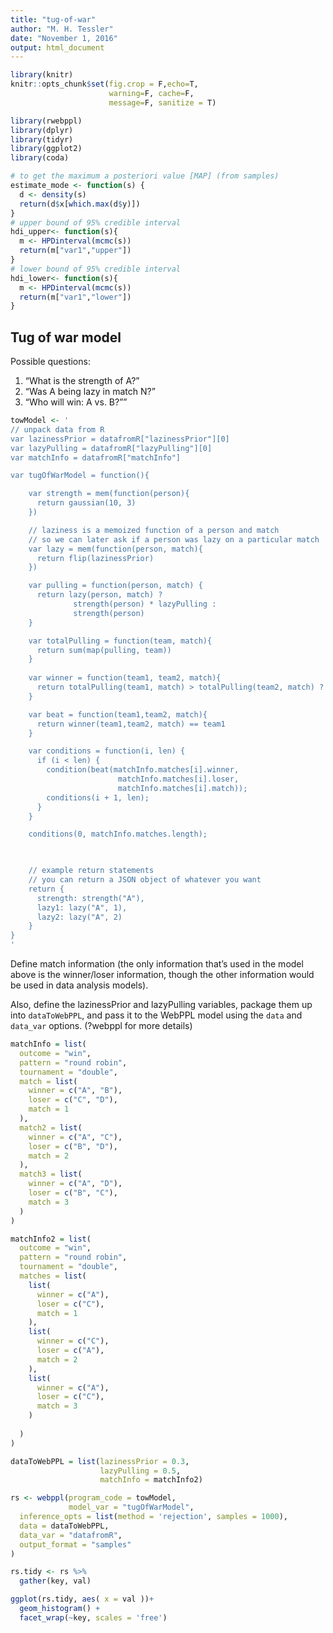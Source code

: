 ```yaml
---
title: "tug-of-war"
author: "M. H. Tessler"
date: "November 1, 2016"
output: html_document
---
```


```r
library(knitr)
knitr::opts_chunk$set(fig.crop = F,echo=T, 
                      warning=F, cache=F, 
                      message=F, sanitize = T)

library(rwebppl)
library(dplyr)
library(tidyr)
library(ggplot2)
library(coda)

# to get the maximum a posteriori value [MAP] (from samples)
estimate_mode <- function(s) {
  d <- density(s)
  return(d$x[which.max(d$y)])
}
# upper bound of 95% credible interval
hdi_upper<- function(s){
  m <- HPDinterval(mcmc(s))
  return(m["var1","upper"])
}
# lower bound of 95% credible interval
hdi_lower<- function(s){
  m <- HPDinterval(mcmc(s))
  return(m["var1","lower"])
}
```

## Tug of war model

Possible questions: 

1. "What is the strength of A?"
2. "Was A being lazy in match N?"
3. "Who will win: A vs. B?""

```r
towModel <- '
// unpack data from R
var lazinessPrior = datafromR["lazinessPrior"][0]
var lazyPulling = datafromR["lazyPulling"][0]
var matchInfo = datafromR["matchInfo"]

var tugOfWarModel = function(){

    var strength = mem(function(person){
      return gaussian(10, 3)
    })

    // laziness is a memoized function of a person and match
    // so we can later ask if a person was lazy on a particular match
    var lazy = mem(function(person, match){
      return flip(lazinessPrior)
    })

    var pulling = function(person, match) {
      return lazy(person, match) ?
              strength(person) * lazyPulling :
              strength(person)
    }

    var totalPulling = function(team, match){
      return sum(map(pulling, team)) 
    }
  
    var winner = function(team1, team2, match){
      return totalPulling(team1, match) > totalPulling(team2, match) ? team1 : team2
    }

    var beat = function(team1,team2, match){
      return winner(team1,team2, match) == team1
    }

    var conditions = function(i, len) {
      if (i < len) {
        condition(beat(matchInfo.matches[i].winner,
                        matchInfo.matches[i].loser,
                        matchInfo.matches[i].match));
        conditions(i + 1, len);
      }
    }

    conditions(0, matchInfo.matches.length);

  

    // example return statements
    // you can return a JSON object of whatever you want
    return {
      strength: strength("A"),
      lazy1: lazy("A", 1),
      lazy2: lazy("A", 2)
    }
}
'
```

Define match information (the only information that's used in the model above is the winner/loser information, though the other information would be used in data analysis models).

Also, define the lazinessPrior and lazyPulling variables, package them up into `dataToWebPPL`, and pass it to the WebPPL model using the `data` and `data_var` options. (?webppl for more details)

```r
matchInfo = list(
  outcome = "win",
  pattern = "round robin",
  tournament = "double",
  match = list(
    winner = c("A", "B"),
    loser = c("C", "D"),
    match = 1
  ),
  match2 = list(
    winner = c("A", "C"),
    loser = c("B", "D"),
    match = 2
  ),
  match3 = list(
    winner = c("A", "D"),
    loser = c("B", "C"),
    match = 3
  )
)

matchInfo2 = list(
  outcome = "win",
  pattern = "round robin",
  tournament = "double",
  matches = list(
    list(
      winner = c("A"),
      loser = c("C"),
      match = 1
    ),
    list(
      winner = c("C"),
      loser = c("A"),
      match = 2
    ), 
    list(
      winner = c("A"),
      loser = c("C"),
      match = 3
    )
    
  )
)

dataToWebPPL = list(lazinessPrior = 0.3, 
                    lazyPulling = 0.5,
                    matchInfo = matchInfo2)

rs <- webppl(program_code = towModel, 
             model_var = "tugOfWarModel",
  inference_opts = list(method = 'rejection', samples = 1000),
  data = dataToWebPPL,
  data_var = "datafromR",
  output_format = "samples"
)

rs.tidy <- rs %>%
  gather(key, val)

ggplot(rs.tidy, aes( x = val ))+
  geom_histogram() +
  facet_wrap(~key, scales = 'free')
```